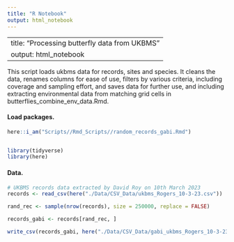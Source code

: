 ```yaml
---
title: "R Notebook"
output: html_notebook
---
```


---
title: "Processing butterfly data from UKBMS"
output: html_notebook
---


This script loads ukbms data for records, sites and species. It cleans the data, 
renames columns for ease of use, filters by various criteria, including coverage 
and sampling effort, and saves data for further use, and including extracting 
environmental data from matching grid cells in butterflies_combine_env_data.Rmd.

#### Load packages.
```r
here::i_am("Scripts//Rmd_Scripts//random_records_gabi.Rmd")


library(tidyverse)
library(here)

```

#### Data.
```r

# UKBMS records data extracted by David Roy on 10th March 2023
records <- read_csv(here("./Data/CSV_Data/ukbms_Rogers_10-3-23.csv"))

rand_rec <- sample(nrow(records), size = 250000, replace = FALSE)

records_gabi <- records[rand_rec, ]

write_csv(records_gabi, here("./Data/CSV_Data/gabi_ukbms_Rogers_10-3-23.csv"))

```
